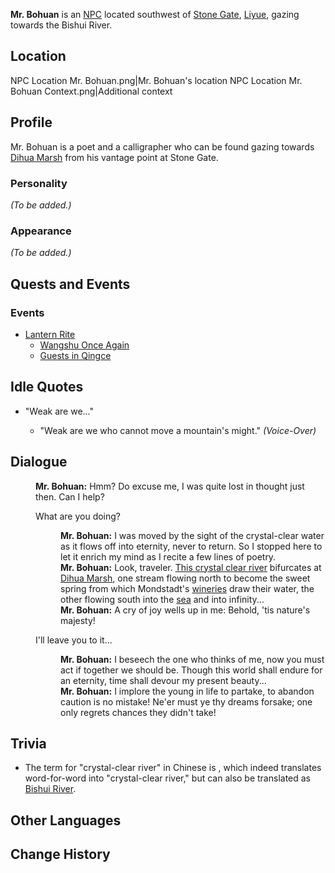{{Meta
<!-- REMOVE THIS TEMPLATE AFTER ADDING MISSING INFO -->
|missing_NPC_profile  = yes
}}
{{Character Infobox
|type             = NPC
|image            = NPC Mr. Bohuan.png
|region           = Liyue
|title            = Poet
}}
'''Mr. Bohuan''' is an [[NPC]] located southwest of [[Stone Gate]], [[Liyue]], gazing towards the Bishui River.

==Location==
<gallery hideaddbutton="true" captionalign="center">
NPC Location Mr. Bohuan.png|Mr. Bohuan's location
NPC Location Mr. Bohuan Context.png|Additional context
</gallery>

==Profile==
Mr. Bohuan is a poet and a calligrapher who can be found gazing towards [[Dihua Marsh]] from his vantage point at Stone Gate.

===Personality===
''(To be added.)''

===Appearance===
''(To be added.)''

==Quests and Events==
===Events===
* [[Lantern Rite]]
** [[Wangshu Once Again]]
** [[Guests in Qingce]]

==Idle Quotes==
* "Weak are we..."
** {{A|VO Mr. Bohuan 01.ogg}} "Weak are we who cannot move a mountain's might." ''(Voice-Over)''

==Dialogue==
{{dialogue start}}
:'''Mr. Bohuan:''' Hmm? Do excuse me, I was quite lost in thought just then. Can I help?
:{{DIcon}} What are you doing?
::'''Mr. Bohuan:''' I was moved by the sight of the crystal-clear water as it flows off into eternity, never to return. So I stopped here to let it enrich my mind as I recite a few lines of poetry.
::'''Mr. Bohuan:''' Look, traveler. [[Bishui River|This crystal clear river]] bifurcates at [[Dihua Marsh]], one stream flowing north to become the sweet spring from which Mondstadt's [[Dawn Winery|wineries]] draw their water, the other flowing south into the [[Sea of Clouds|sea]] and into infinity...
::'''Mr. Bohuan:''' A cry of joy wells up in me: Behold, 'tis nature's majesty!
:{{DIcon}} I'll leave you to it...
::'''Mr. Bohuan:''' I beseech the one who thinks of me, now you must act if together we should be. Though this world shall endure for an eternity, time shall devour my present beauty...
::'''Mr. Bohuan:''' I implore the young in life to partake, to abandon caution is no mistake! Ne'er must ye thy dreams forsake; one only regrets chances they didn't take!
{{dialogue end}}

==Trivia==
* The term for "crystal-clear river" in Chinese is {{Lang|mini=1|zh=碧水河|zh_rm=Bìshuǐ Hé}}, which indeed translates word-for-word into "crystal-clear river," but can also be translated as [[Bishui River]].

==Other Languages==
{{Other Languages
|default_hidden = 1
|en      = Mr. Bohuan
|zhs     = 伯桓子
|zhs_rm  = Bóhuán zi
|zht     = 伯桓子
|zht_rm  = Bóhuán zi
|ja      = 伯桓
|ja_rm   = Hakkan{{Assumed}}
|ko      = 백환자
|ko_rm   = Baek-Hwanja
|es      = Bohuan
|fr      = Bohuanzi
|ru      = Господин Бо Хуань
|th      = คุณ Bohuan
|th_rm   = Khun Bohuan
|vi      = Bohuan
|de      = Bohuanzi
|id      = Tuan Bohuan
|pt      = Bohuanzi
}}

==Change History==
{{Change History|1.0}}